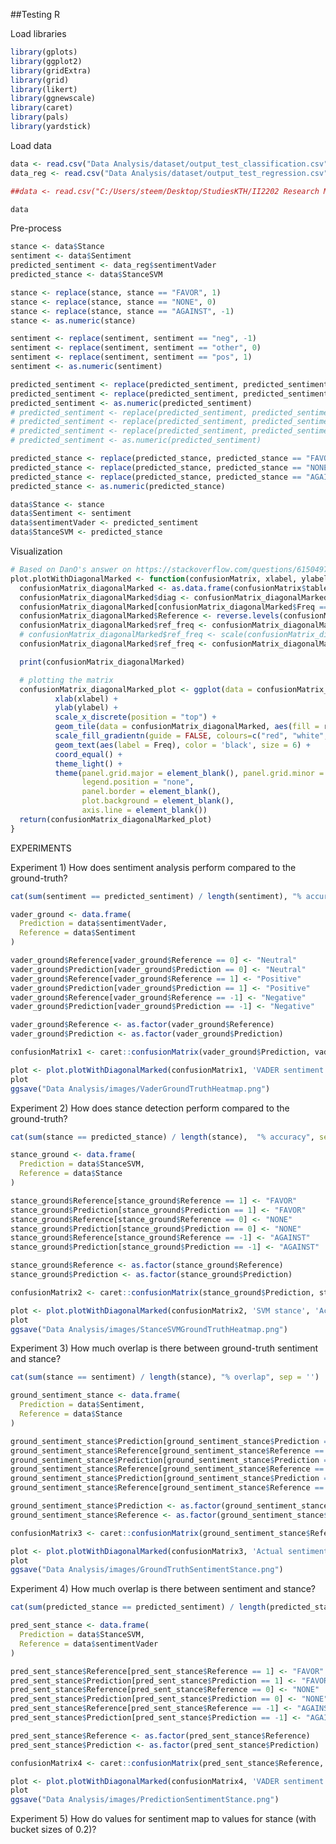 ##Testing R

Load libraries
```r
library(gplots)
library(ggplot2)
library(gridExtra)
library(grid)
library(likert)
library(ggnewscale)
library(caret)
library(pals)
library(yardstick)
```

Load data
```r
data <- read.csv("Data Analysis/dataset/output_test_classification.csv")
data_reg <- read.csv("Data Analysis/dataset/output_test_regression.csv")

##data <- read.csv("C:/Users/steem/Desktop/StudiesKTH/II2202 Research Methodology and Scientific Writing/SentimentAndStance/Data Analysis/dataset/output.csv")

data
```

Pre-process
```r
stance <- data$Stance
sentiment <- data$Sentiment
predicted_sentiment <- data_reg$sentimentVader
predicted_stance <- data$StanceSVM

stance <- replace(stance, stance == "FAVOR", 1)
stance <- replace(stance, stance == "NONE", 0)
stance <- replace(stance, stance == "AGAINST", -1)
stance <- as.numeric(stance)

sentiment <- replace(sentiment, sentiment == "neg", -1)
sentiment <- replace(sentiment, sentiment == "other", 0)
sentiment <- replace(sentiment, sentiment == "pos", 1)
sentiment <- as.numeric(sentiment)

predicted_sentiment <- replace(predicted_sentiment, predicted_sentiment < 0, -1)
predicted_sentiment <- replace(predicted_sentiment, predicted_sentiment > 0, 1)
predicted_sentiment <- as.numeric(predicted_sentiment)
# predicted_sentiment <- replace(predicted_sentiment, predicted_sentiment == "neg", -1)
# predicted_sentiment <- replace(predicted_sentiment, predicted_sentiment == "other", 0)
# predicted_sentiment <- replace(predicted_sentiment, predicted_sentiment == "pos", 1)
# predicted_sentiment <- as.numeric(predicted_sentiment)

predicted_stance <- replace(predicted_stance, predicted_stance == "FAVOR", 1)
predicted_stance <- replace(predicted_stance, predicted_stance == "NONE", 0)
predicted_stance <- replace(predicted_stance, predicted_stance == "AGAINST", -1)
predicted_stance <- as.numeric(predicted_stance)

data$Stance <- stance
data$Sentiment <- sentiment
data$sentimentVader <- predicted_sentiment
data$StanceSVM <- predicted_stance
```

Visualization
```r
# Based on DanO's answer on https://stackoverflow.com/questions/61504970/ggplot2-heatmap-2-different-color-schemes-confusion-matrix-matches-in-differe but with several fixes
plot.plotWithDiagonalMarked <- function(confusionMatrix, xlabel, ylabel) {
  confusionMatrix_diagonalMarked <- as.data.frame(confusionMatrix$table)
  confusionMatrix_diagonalMarked$diag <- confusionMatrix_diagonalMarked$Prediction == confusionMatrix_diagonalMarked$Reference # Get the diagonal
  confusionMatrix_diagonalMarked[confusionMatrix_diagonalMarked$Freq == 0] <- NA # If an tile is empty, mark it is NA so we can give it another color
  confusionMatrix_diagonalMarked$Reference <- reverse.levels(confusionMatrix_diagonalMarked$Reference) # diagonal starts at top left
  confusionMatrix_diagonalMarked$ref_freq <- confusionMatrix_diagonalMarked$Freq * ifelse(confusionMatrix_diagonalMarked$diag, 1, -1) # flip sign for non-diagonal values
  # confusionMatrix_diagonalMarked$ref_freq <- scale(confusionMatrix_diagonalMarked$ref_freq) # normalize values
  confusionMatrix_diagonalMarked$ref_freq <- confusionMatrix_diagonalMarked$ref_freq + max(confusionMatrix_diagonalMarked$Freq) + min(confusionMatrix_diagonalMarked$Freq)  # This for some reason fixes the colour range not being scaled properly, found by experimentation

  print(confusionMatrix_diagonalMarked)

  # plotting the matrix
  confusionMatrix_diagonalMarked_plot <- ggplot(data = confusionMatrix_diagonalMarked, aes(x = Prediction, y = Reference, fill = Freq)) +
          xlab(xlabel) +
          ylab(ylabel) +
          scale_x_discrete(position = "top") +
          geom_tile(data = confusionMatrix_diagonalMarked, aes(fill = ref_freq)) +
          scale_fill_gradientn(guide = FALSE, colours=c("red", "white", "#D6EAF8", "#2E86C1"), values=scales::rescale(c(-1, 0, 0.001, 1)), na.value="white") +
          geom_text(aes(label = Freq), color = 'black', size = 6) +
          coord_equal() +
          theme_light() +
          theme(panel.grid.major = element_blank(), panel.grid.minor = element_blank(),
                legend.position = "none",
                panel.border = element_blank(),
                plot.background = element_blank(),
                axis.line = element_blank())
  return(confusionMatrix_diagonalMarked_plot)
}
```


EXPERIMENTS

Experiment 1) How does sentiment analysis perform compared to the ground-truth?
```r
cat(sum(sentiment == predicted_sentiment) / length(sentiment), "% accuracy", sep = '')

vader_ground <- data.frame(
  Prediction = data$sentimentVader,
  Reference = data$Sentiment
)

vader_ground$Reference[vader_ground$Reference == 0] <- "Neutral"
vader_ground$Prediction[vader_ground$Prediction == 0] <- "Neutral"
vader_ground$Reference[vader_ground$Reference == 1] <- "Positive"
vader_ground$Prediction[vader_ground$Prediction == 1] <- "Positive"
vader_ground$Reference[vader_ground$Reference == -1] <- "Negative"
vader_ground$Prediction[vader_ground$Prediction == -1] <- "Negative"

vader_ground$Reference <- as.factor(vader_ground$Reference)
vader_ground$Prediction <- as.factor(vader_ground$Prediction)

confusionMatrix1 <- caret::confusionMatrix(vader_ground$Prediction, vader_ground$Reference)

plot <- plot.plotWithDiagonalMarked(confusionMatrix1, 'VADER sentiment', 'Actual sentiment')
plot
ggsave("Data Analysis/images/VaderGroundTruthHeatmap.png")
```

Experiment 2) How does stance detection perform compared to the ground-truth?
```r
cat(sum(stance == predicted_stance) / length(stance),  "% accuracy", sep = '')

stance_ground <- data.frame(
  Prediction = data$StanceSVM,
  Reference = data$Stance
)

stance_ground$Reference[stance_ground$Reference == 1] <- "FAVOR"
stance_ground$Prediction[stance_ground$Prediction == 1] <- "FAVOR"
stance_ground$Reference[stance_ground$Reference == 0] <- "NONE"
stance_ground$Prediction[stance_ground$Prediction == 0] <- "NONE"
stance_ground$Reference[stance_ground$Reference == -1] <- "AGAINST"
stance_ground$Prediction[stance_ground$Prediction == -1] <- "AGAINST"

stance_ground$Reference <- as.factor(stance_ground$Reference)
stance_ground$Prediction <- as.factor(stance_ground$Prediction)

confusionMatrix2 <- caret::confusionMatrix(stance_ground$Prediction, stance_ground$Reference)

plot <- plot.plotWithDiagonalMarked(confusionMatrix2, 'SVM stance', 'Actual stance')
plot
ggsave("Data Analysis/images/StanceSVMGroundTruthHeatmap.png")
```

Experiment 3) How much overlap is there between ground-truth sentiment and stance?
```r
cat(sum(stance == sentiment) / length(stance), "% overlap", sep = '')

ground_sentiment_stance <- data.frame(
  Prediction = data$Sentiment,
  Reference = data$Stance
)

ground_sentiment_stance$Prediction[ground_sentiment_stance$Prediction == 0] <- "Neutral"
ground_sentiment_stance$Reference[ground_sentiment_stance$Reference == 0] <- "Neutral"
ground_sentiment_stance$Prediction[ground_sentiment_stance$Prediction == 1] <- "Positive"
ground_sentiment_stance$Reference[ground_sentiment_stance$Reference == 1] <- "Positive"
ground_sentiment_stance$Prediction[ground_sentiment_stance$Prediction == -1] <- "Negative"
ground_sentiment_stance$Reference[ground_sentiment_stance$Reference == -1] <- "Negative"

ground_sentiment_stance$Prediction <- as.factor(ground_sentiment_stance$Prediction)
ground_sentiment_stance$Reference <- as.factor(ground_sentiment_stance$Reference)

confusionMatrix3 <- caret::confusionMatrix(ground_sentiment_stance$Reference, ground_sentiment_stance$Prediction)

plot <- plot.plotWithDiagonalMarked(confusionMatrix3, 'Actual sentiment', 'Actual stance')
plot
ggsave("Data Analysis/images/GroundTruthSentimentStance.png")
```

Experiment 4) How much overlap is there between sentiment and stance?

```r
cat(sum(predicted_stance == predicted_sentiment) / length(predicted_stance),  "% accuracy", sep = '')

pred_sent_stance <- data.frame(
  Prediction = data$StanceSVM,
  Reference = data$sentimentVader
)

pred_sent_stance$Reference[pred_sent_stance$Reference == 1] <- "FAVOR"
pred_sent_stance$Prediction[pred_sent_stance$Prediction == 1] <- "FAVOR"
pred_sent_stance$Reference[pred_sent_stance$Reference == 0] <- "NONE"
pred_sent_stance$Prediction[pred_sent_stance$Prediction == 0] <- "NONE"
pred_sent_stance$Reference[pred_sent_stance$Reference == -1] <- "AGAINST"
pred_sent_stance$Prediction[pred_sent_stance$Prediction == -1] <- "AGAINST"

pred_sent_stance$Reference <- as.factor(pred_sent_stance$Reference)
pred_sent_stance$Prediction <- as.factor(pred_sent_stance$Prediction)

confusionMatrix4 <- caret::confusionMatrix(pred_sent_stance$Reference, pred_sent_stance$Prediction)

plot <- plot.plotWithDiagonalMarked(confusionMatrix4, 'VADER sentiment', 'SVM Stance')
plot
ggsave("Data Analysis/images/PredictionSentimentStance.png")
````

Experiment 5) How do values for sentiment map to values for stance (with bucket sizes of 0.2)?






